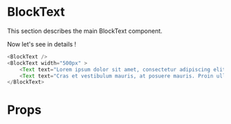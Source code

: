 
<Meta title="Molecule|BlockText" component={BlockText} />

# BlockText

This section describes the main BlockText component.

<div style={{ backgroundColor: '#140C0B', padding: '20px' }}>
    <BlockText />
    <Custom />
</div>

Now let's see in details !

```javascript
<BlockText />
<BlockText width="500px" >
    <Text text="Lorem ipsum dolor sit amet, consectetur adipiscing elit. Nullam ultrices ac odio eget congue. Quisque vitae ipsum aliquet, pulvinar odio venenatis, ornare leo. Sed vitae ex libero. Nullam nec orci volutpat eros malesuada ultrices non vitae nunc." />
    <Text text="Cras et vestibulum mauris, at posuere mauris. Proin ullamcorper, nisi ac tincidunt dapibus, nisi elit ultricies arcu, interdum vulputate nunc orci quis risus. Quisque elementum gravida fermentum. Vivamus interdum ligula ut placerat interdum. Vestibulum ante ipsum primis in faucibus orci luctus et ultrices posuere cubilia curae; Nunc vitae mollis mi." />
</BlockText>
```

# Props

<Props of={BlockText} />